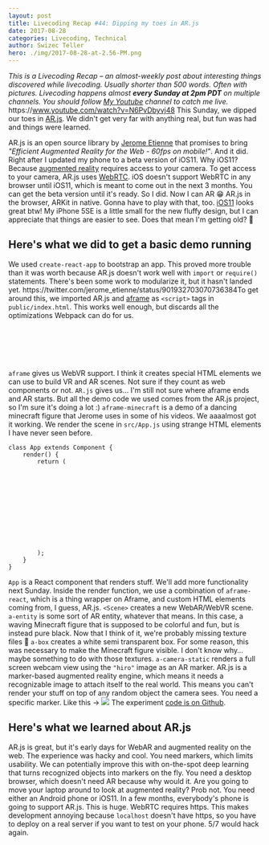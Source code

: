 ```yaml
---
layout: post
title: Livecoding Recap #44: Dipping my toes in AR.js
date: 2017-08-28
categories: Livecoding, Technical
author: Swizec Teller
hero: ./img/2017-08-28-at-2.56-PM.png
---
```


_This is a Livecoding Recap – an almost-weekly post about interesting things discovered while livecoding. Usually shorter than 500 words. Often with pictures. Livecoding happens almost **every Sunday at 2pm PDT** on multiple channels. You should follow [My Youtube](https://www.youtube.com/TheSwizec) channel to catch me live._ https&#x3A;//www.youtube.com/watch?v=N6PvDbyvj48 This Sunday, we dipped our toes in [AR.js](https://github.com/jeromeetienne/AR.js). We didn't get very far with anything real, but fun was had and things were learned.

> [](//imgur.com/TGatk)

AR.js is an open source library by [Jerome Etienne](https://twitter.com/jerome_etienne) that promises to bring _"Efficient Augmented Reality for the Web - 60fps on mobile!"_. And it did. Right after I updated my phone to a beta version of iOS11. Why iOS11? Because [augmented reality](https://en.wikipedia.org/wiki/Augmented_reality) requires access to your camera. To get access to your camera, AR.js uses [WebRTC](https://en.wikipedia.org/wiki/WebRTC). iOS doesn't support WebRTC in any browser until iOS11, which is meant to come out in the next 3 months. You can get the beta version until it's ready. So I did. Now I can AR 😁 AR.js in the browser, ARKit in native. Gonna have to play with that, too. [iOS11](https://en.wikipedia.org/wiki/IOS_11) looks great btw! My iPhone 5SE is a little small for the new fluffy design, but I can appreciate that things are easier to see. Does that mean I'm getting old? 🤔

## Here's what we did to get a basic demo running

We used `create-react-app` to bootstrap an app. This proved more trouble than it was worth because AR.js doesn't work well with `import` or `require()` statements. There's been some work to modularize it, but it hasn't landed yet. https&#x3A;//twitter.com/jerome_etienne/status/901932703070736384To get around this, we imported AR.js and [aframe](https://aframe.io/) as `<script>` tags in `public/index.html`. This works well enough, but discards all the optimizations Webpack can do for us.

```

    
    
    
    
```

`aframe` gives us WebVR support. I think it creates special HTML elements we can use to build VR and AR scenes. Not sure if they count as web components or not. `AR.js` gives us… I'm still not sure where aframe ends and AR starts. But all the demo code we used comes from the AR.js project, so I'm sure it's doing a lot :) `aframe-minecraft` is a demo of a dancing minecraft figure that Jerome uses in some of his videos. We aaaalmost got it working. We render the scene in `src/App.js` using strange HTML elements I have never seen before.


    class App extends Component {
        render() {
            return (
                

                    

                        
                            
                            
                        
                        
                    
                

            );
        }
    }

`App` is a React component that renders stuff. We'll add more functionality next Sunday. Inside the render function, we use a combination of `aframe-react`, which is a thing wrapper on Aframe, and custom HTML elements coming from, I guess, AR.js. `<Scene>` creates a new WebAR/WebVR scene. `a-entity` is some sort of AR entity, whatever that means. In this case, a waving Minecraft figure that is supposed to be colorful and fun, but is instead pure black. Now that I think of it, we're probably missing texture files 🤔 `a-box` creates a white semi transparent box. For some reason, this was necessary to make the Minecraft figure visible. I don't know why… maybe something to do with those textures. `a-camera-static` renders a full screen webcam view using the `"hiro"` image as an AR marker. AR.js is a marker-based augmented reality engine, which means it needs a recognizable image to attach itself to the real world. This means you can't render your stuff on top of any random object the camera sees. You need a specific marker. Like this → ![](./img/HIRO.jpg) The experiment [code is on Github](https://github.com/Swizec/ar-js-experiment).

## Here's what we learned about AR.js

AR.js is great, but it's early days for WebAR and augmented reality on the web. The experience was hacky and cool. You need markers, which limits usability. We can potentially improve this with on-the-spot deep learning that turns recognized objects into markers on the fly. You need a desktop browser, which doesn't need AR because why would it. Are you going to move your laptop around to look at augmented reality? Prob not. You need either an Android phone or iOS11. In a few months, everybody's phone is going to support AR.js. This is huge. WebRTC requires https. This makes development annoying because `localhost` doesn't have https, so you have to deploy on a real server if you want to test on your phone. 5/7 would hack again.
